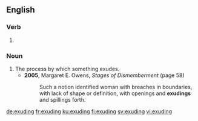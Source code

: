 ==English==

===Verb===
{{head|en|present participle}}

# {{present participle of|exude|lang=en}}

===Noun===
{{en-noun}}

# The process by which something exudes.
#* '''2005''', Margaret E. Owens, ''Stages of Dismemberment'' (page 58)
#*: Such a notion identified woman with breaches in boundaries, with lack of shape or definition, with openings and '''exudings''' and spillings forth.

[[de:exuding]]
[[fr:exuding]]
[[ku:exuding]]
[[fi:exuding]]
[[sv:exuding]]
[[vi:exuding]]